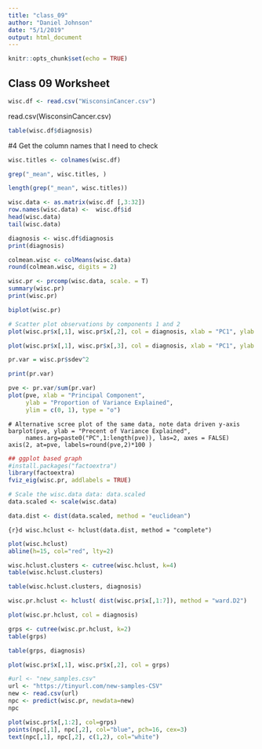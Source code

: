 ```yaml
---
title: "class_09"
author: "Daniel Johnson"
date: "5/1/2019"
output: html_document
---
```


```r
knitr::opts_chunk$set(echo = TRUE)
```

## Class 09 Worksheet
```r
wisc.df <- read.csv("WisconsinCancer.csv")


```

read.csv(WisconsinCancer.csv)
```r
table(wisc.df$diagnosis)
```

#4 Get the column names that I need to check
```r
wisc.titles <- colnames(wisc.df)
```


```r
grep("_mean", wisc.titles, )
```

```r
length(grep("_mean", wisc.titles))
```

```r
wisc.data <- as.matrix(wisc.df [,3:32])
row.names(wisc.data) <-  wisc.df$id
head(wisc.data)
tail(wisc.data)

```

```r
diagnosis <- wisc.df$diagnosis
print(diagnosis)
```

```r
colmean.wisc <- colMeans(wisc.data)
round(colmean.wisc, digits = 2)
```

```r
wisc.pr <- prcomp(wisc.data, scale. = T)
summary(wisc.pr)
print(wisc.pr)
```

```r
biplot(wisc.pr)
```

```r
# Scatter plot observations by components 1 and 2
plot(wisc.pr$x[,1], wisc.pr$x[,2], col = diagnosis, xlab = "PC1", ylab = "PC2")
```

```r
plot(wisc.pr$x[,1], wisc.pr$x[,3], col = diagnosis, xlab = "PC1", ylab = "PC3")
```




```r
pr.var = wisc.pr$sdev^2
```
```r
print(pr.var)
```

```r
pve <- pr.var/sum(pr.var)
plot(pve, xlab = "Principal Component", 
     ylab = "Proportion of Variance Explained", 
     ylim = c(0, 1), type = "o")
```

```
# Alternative scree plot of the same data, note data driven y-axis
barplot(pve, ylab = "Precent of Variance Explained",
     names.arg=paste0("PC",1:length(pve)), las=2, axes = FALSE)
axis(2, at=pve, labels=round(pve,2)*100 )
```

```r
## ggplot based graph
#install.packages("factoextra")
library(factoextra)
fviz_eig(wisc.pr, addlabels = TRUE)
```

```r
# Scale the wisc.data data: data.scaled
data.scaled <- scale(wisc.data)
```

```r
data.dist <- dist(data.scaled, method = "euclidean")
```
```{r}d
wisc.hclust <- hclust(data.dist, method = "complete")
```
```r
plot(wisc.hclust)
abline(h=15, col="red", lty=2)
```

```r
wisc.hclust.clusters <- cutree(wisc.hclust, k=4)
table(wisc.hclust.clusters)
```

```r
table(wisc.hclust.clusters, diagnosis)
```

```r
wisc.pr.hclust <- hclust( dist(wisc.pr$x[,1:7]), method = "ward.D2")
```

```r
plot(wisc.pr.hclust, col = diagnosis)
```

```r
grps <- cutree(wisc.pr.hclust, k=2)
table(grps)
```

```r
table(grps, diagnosis)
```

```r
plot(wisc.pr$x[,1], wisc.pr$x[,2], col = grps)
```



```r
#url <- "new_samples.csv"
url <- "https://tinyurl.com/new-samples-CSV"
new <- read.csv(url)
npc <- predict(wisc.pr, newdata=new)
npc
```

```r
plot(wisc.pr$x[,1:2], col=grps)
points(npc[,1], npc[,2], col="blue", pch=16, cex=3)
text(npc[,1], npc[,2], c(1,2), col="white")
```

